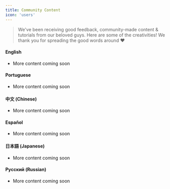 ```yaml
---
title: Community Content
icon: 'users'
---
```


> We've been receiving good feedback, community-made content & tutorials from our beloved guys. Here are some of the creativities! We thank you for spreading the good words around ❤️

#### English
- More content coming soon

#### Portuguese
- More content coming soon

#### 中文 (Chinese)
- More content coming soon

#### Español
- More content coming soon

#### 日本語 (Japanese)
- More content coming soon

#### Русский (Russian)
- More content coming soon

